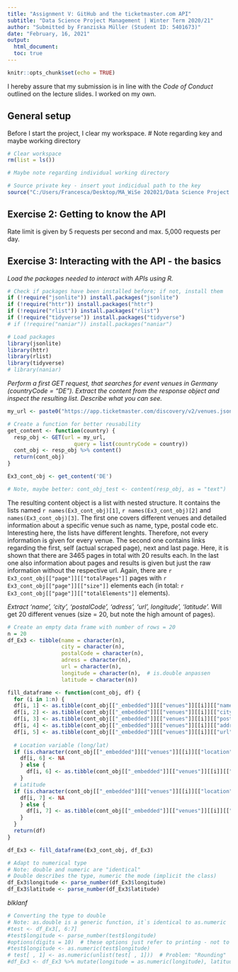 ```yaml
---
title: "Assignment V: GitHub and the ticketmaster.com API"
subtitle: "Data Science Project Management | Winter Term 2020/21"
author: "Submitted by Franziska Müller (Student ID: 5401673)"
date: "February, 16, 2021"
output: 
  html_document:
  toc: true
---
```

  
```r
knitr::opts_chunk$set(echo = TRUE)
```
I hereby assure that my submission is in line with the *Code of Conduct* outlined on the lecture slides. I worked on my own.

## General setup

Before I start the project, I clear my workspace. 
# Note regarding key and maybe working directory

```r
# Clear workspace
rm(list = ls())

# Maybe note regarding individual working directory 

# Source private key - insert yout indicidual path to the key
source("C:/Users/Francesca/Desktop/MA_WiSe 202021/Data Science Project Management/Assignments/key_ticketmaster.R")
```

## Exercise 2: Getting to know the API

Rate limit is given by 5 requests per second and max. 5,000 requests per day.


## Exercise 3: Interacting with the API - the basics

*Load the packages needed to interact with APIs using R.*
```r
# Check if packages have been installed before; if not, install them
if (!require("jsonlite")) install.packages("jsonlite")
if (!require("httr")) install.packages("httr")
if (!require("rlist")) install.packages("rlist")
if (!require("tidyverse")) install.packages("tidyverse")
# if (!require("naniar")) install.packages("naniar")

# Load packages
library(jsonlite)  
library(httr)
library(rlist)
library(tidyverse)
# library(naniar)
```

*Perform a first GET request, that searches for event venues in Germany (countryCode = "DE"). Extract the content from the response object and inspect the resulting list. Describe what you can see.*

```r

my_url <- paste0("https://app.ticketmaster.com/discovery/v2/venues.json?apikey=", key)

# Create a function for better reusability
get_content <- function(country) {
  resp_obj <- GET(url = my_url, 
                     query = list(countryCode = country))
  cont_obj <- resp_obj %>% content()
  return(cont_obj)
}

Ex3_cont_obj <- get_content('DE')

# Note, maybe better: cont_obj_test <- content(resp_obj, as = "text")
```
The resulting content object is a list with nested structure. It contains the lists named ``r names(Ex3_cont_obj)[1]``, ``r names(Ex3_cont_obj)[2]`` and `` names(Ex3_cont_obj)[3]``. The first one covers different venues and detailed information about a specific venue such as name, type, postal code etc. Interesting here, the lists have different lenghts. Therefore, not every information is given for every venue.
The second one contains links regarding the first, self (actual scraped page), next and last page. Here, it is shown that there are 3465 pages in total with 20 results each. In the last one also information about pages and results is given but just the raw information without the respective url. Again, there are ``r Ex3_cont_obj[["page"]][["totalPages"]]`` pages with ``r Ex3_cont_obj[["page"]][["size"]]`` elements each (in total: ``r Ex3_cont_obj[["page"]][["totalElements"]]`` elements).

*Extract 'name', 'city', 'postalCode', 'adress', 'url', longitude', 'latitude'.*
Will get 20 different venues (size = 20, but note the high amount of pages).

```r
# Create an empty data frame with number of rows = 20
n = 20
df_Ex3 <- tibble(name = character(n),
                 city = character(n),
                 postalCode = character(n),
                 adress = character(n),
                 url = character(n),
                 longitude = character(n),  # is.double anpassen 
                 latitude = character(n))

fill_dataframe <- function(cont_obj, df) {
  for (i in 1:n) {
  df[i, 1] <- as.tibble(cont_obj[["_embedded"]][["venues"]][[i]][["name"]])  # ith row, first col
  df[i, 2] <- as.tibble(cont_obj[["_embedded"]][["venues"]][[i]][["city"]][["name"]])
  df[i, 3] <- as.tibble(cont_obj[["_embedded"]][["venues"]][[i]][["postalCode"]])
  df[i, 4] <- as.tibble(cont_obj[["_embedded"]][["venues"]][[i]][["address"]][["line1"]])
  df[i, 5] <- as.tibble(cont_obj[["_embedded"]][["venues"]][[i]][["url"]])
  
  # Location variable (long/lat)
  if (is.character(cont_obj[["_embedded"]][["venues"]][[i]][["location"]][["longitude"]]) == FALSE) {
    df[i, 6] <- NA
    } else {
      df[i, 6] <- as.tibble(cont_obj[["_embedded"]][["venues"]][[i]][["location"]][["longitude"]])
    }
  # Latitude
  if (is.character(cont_obj[["_embedded"]][["venues"]][[i]][["location"]][["latitude"]]) == FALSE) {
    df[i, 7] <- NA
    } else {
      df[i, 7] <- as.tibble(cont_obj[["_embedded"]][["venues"]][[i]][["location"]][["latitude"]])
    }
  }
  return(df)
}

df_Ex3 <- fill_dataframe(Ex3_cont_obj, df_Ex3)

# Adapt to numerical type
# Note: double and numeric are "identical"
# Double describes the type, numeric the mode (implicit the class)
df_Ex3$longitude <- parse_number(df_Ex3$longitude)
df_Ex3$latitude <- parse_number(df_Ex3$latitude)

```
*blklanf*

```r
# Converting the type to double
# Note: as.double is a generic function, it`s identical to as.numeric
#test <- df_Ex3[, 6:7]
#test$longitude <- parse_number(test$longitude)
#options(digits = 10)  # these options just refer to printing - not to the object itself in the environment
#test$longitude <- as.numeric(test$longitude)
# test[ , 1] <- as.numeric(unlist(test[ , 1]))  # Problem: "Rounding"
#df_Ex3 <- df_Ex3 %>% mutate(longitude = as.numeric(longitude), latitude = as.numeric(latitude))
```
